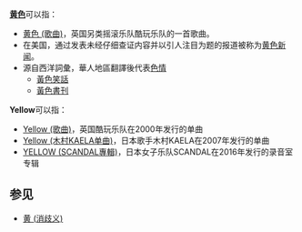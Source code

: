 '''[[黄色|黄色]]'''可以指：
* [[黄色_(歌曲)|黄色 (歌曲)]]，英国另类摇滚乐队酷玩乐队的一首歌曲。
* 在美国，通过发表未经仔细查证内容并以引人注目为题的报道被称为[[黄色新闻|黄色新闻]]。
* 源自西洋詞彙，華人地區翻譯後代表[[色情|色情]]
** [[黃色笑話|黃色笑話]]
** [[色情书刊|黃色書刊]]

'''Yellow'''可以指：
* [[Yellow_(歌曲)|Yellow (歌曲)]]，英国酷玩乐队在2000年发行的单曲
* [[Yellow_(木村KAELA单曲)|Yellow (木村KAELA单曲)]]，日本歌手木村KAELA在2007年发行的单曲
* [[YELLOW_(SCANDAL專輯)|YELLOW (SCANDAL專輯)]]，日本女子乐队SCANDAL在2016年发行的录音室专辑

==参见==
* [[黄_(消歧义)|黄 (消歧义)]]

{{disambig|H|CAT=二字消歧義}}